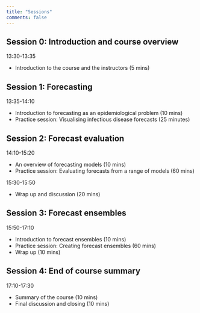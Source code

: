```yaml
---
title: "Sessions"
comments: false
---
```


## Session 0: Introduction and course overview

13:30-13:35

- Introduction to the course and the instructors (5 mins)

## Session 1: Forecasting

13:35-14:10

- Introduction to forecasting as an epidemiological problem (10 mins)
- Practice session: Visualising infectious disease forecasts (25 minutes)

## Session 2: Forecast evaluation

14:10-15:20

- An overview of forecasting models (10 mins)
- Practice session: Evaluating forecasts from a range of models (60 mins)

15:30-15:50

- Wrap up and discussion (20 mins)

## Session 3: Forecast ensembles

15:50-17:10

- Introduction to forecast ensembles (10 mins)
- Practice session: Creating forecast ensembles (60 mins)
- Wrap up (10 mins)

## Session 4: End of course summary

17:10-17:30

- Summary of the course (10 mins)
- Final discussion and closing (10 mins)
